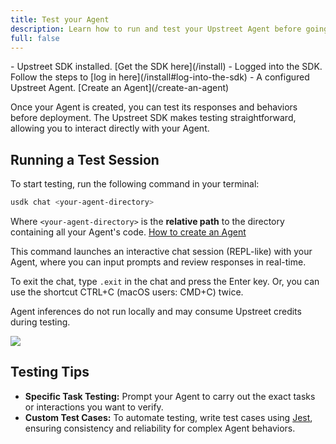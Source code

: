 ```yaml
---
title: Test your Agent
description: Learn how to run and test your Upstreet Agent before going live.
full: false
---
```



<Accordions>
  <Accordion title="🟢 Prerequisites">
    - Upstreet SDK installed. [Get the SDK here](/install)
    - Logged into the SDK. Follow the steps to [log in here](/install#log-into-the-sdk)
    - A configured Upstreet Agent. [Create an Agent](/create-an-agent)
  </Accordion>
</Accordions>

Once your Agent is created, you can test its responses and behaviors before deployment. The Upstreet SDK makes testing straightforward, allowing you to interact directly with your Agent.

## Running a Test Session

To start testing, run the following command in your terminal:
```bash
usdk chat <your-agent-directory>
```
Where `<your-agent-directory>` is the **relative path** to the directory containing all your Agent's code. [How to create an Agent](/create-an-agent#file-structure)

This command launches an interactive chat session (REPL-like) with your Agent, where you can input prompts and review responses in real-time.

To exit the chat, type `.exit` in the chat and press the Enter key. Or, you can use the shortcut CTRL+C (macOS users: CMD+C) twice.

<Callout> Agent inferences do not run locally and may consume Upstreet credits during testing. </Callout>

<Wrapper>
  <Image src="/images/general/usdk-dev-chat.png" width={740} height={300} className='rounded-md'/>
</Wrapper>

## Testing Tips
- **Specific Task Testing:** Prompt your Agent to carry out the exact tasks or interactions you want to verify.
- **Custom Test Cases:** To automate testing, write test cases using [Jest](https://jestjs.io/), ensuring consistency and reliability for complex Agent behaviors.